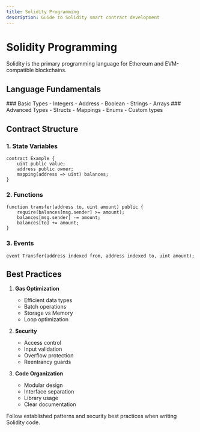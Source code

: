 ```yaml
---
title: Solidity Programming
description: Guide to Solidity smart contract development
---
```



# Solidity Programming

<Callout type="info">
  Solidity is the primary programming language for Ethereum and EVM-compatible
  blockchains.
</Callout>

## Language Fundamentals

<div className="grid grid-cols-1 md:grid-cols-2 gap-6 mb-8">
  <Card>
    ### Basic Types
    - Integers
    - Address
    - Boolean
    - Strings
    - Arrays
  </Card>

  <Card>
    ### Advanced Types
    - Structs
    - Mappings
    - Enums
    - Custom types
  </Card>
</div>

## Contract Structure

### 1. State Variables

```solidity
contract Example {
    uint public value;
    address public owner;
    mapping(address => uint) balances;
}
```

### 2. Functions

```solidity
function transfer(address to, uint amount) public {
    require(balances[msg.sender] >= amount);
    balances[msg.sender] -= amount;
    balances[to] += amount;
}
```

### 3. Events

```solidity
event Transfer(address indexed from, address indexed to, uint amount);
```

## Best Practices

1. **Gas Optimization**

   - Efficient data types
   - Batch operations
   - Storage vs Memory
   - Loop optimization

2. **Security**

   - Access control
   - Input validation
   - Overflow protection
   - Reentrancy guards

3. **Code Organization**
   - Modular design
   - Interface separation
   - Library usage
   - Clear documentation

<Callout type="warning">
  Follow established patterns and security best practices when writing Solidity
  code.
</Callout>
